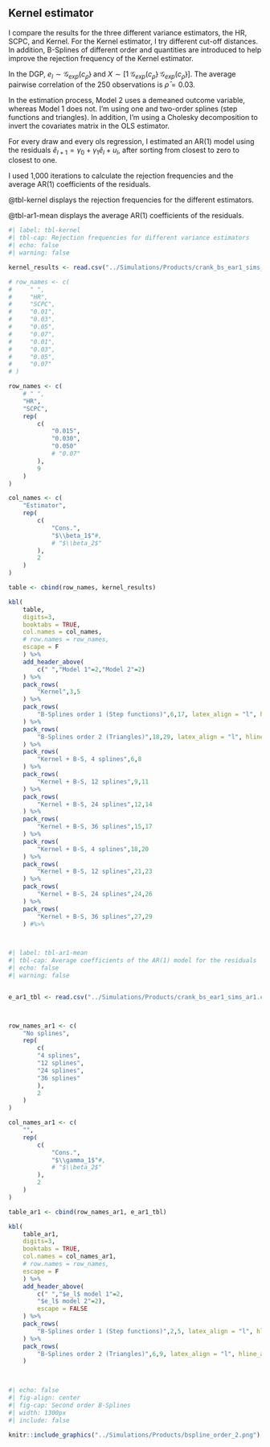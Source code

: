 ## Kernel estimator {#sec-kernel}

I compare the results for the three different variance estimators, the HR, SCPC, and Kernel. For the Kernel estimator, I try different cut-off distances. In addition, B-Splines of different order and quantities are introduced to help improve the rejection frequency of the Kernel estimator.

In the DGP, $e_l\sim\mathcal{G}_{exp}(c_{\bar\rho})$ and $X\sim[1 \;\mathcal{G}_{exp}(c_{\bar\rho}) \;\mathcal{G}_{exp}(c_{\bar\rho})]$. The average pairwise correlation of the 250 observations is $\bar\rho=0.03$. 

In the estimation process, Model 2 uses a demeaned outcome variable, whereas Model 1 does not. I'm using one and two-order splines (step functions and triangles). In addition, I'm using a Cholesky decomposition to invert the covariates matrix in the OLS estimator.

For every draw and every ols regression, I estimated an AR(1) model using the residuals $\hat{e}_{l+1}=\gamma_0+\gamma_1 \hat{e}_l + u_l$, after sorting from closest to zero to closest to one. 

I used 1,000 iterations to calculate the rejection frequencies and the average AR(1) coefficients of the residuals.

@tbl-kernel displays the rejection frequencies for the different estimators. 

@tbl-ar1-mean displays the average AR(1) coefficients of the residuals.



```r
#| label: tbl-kernel
#| tbl-cap: Rejection frequencies for different variance estimators
#| echo: false
#| warning: false

kernel_results <- read.csv("../Simulations/Products/crank_bs_ear1_sims_res.csv")

# row_names <- c(
#     " ",
#     "HR",
#     "SCPC",
#     "0.01",
#     "0.03",
#     "0.05",
#     "0.07",
#     "0.01",
#     "0.03",
#     "0.05",
#     "0.07"
# )

row_names <- c(
    # " ",
    "HR",
    "SCPC",
    rep(
        c(
            "0.015",
            "0.030",
            "0.050"
            # "0.07"
        ),
        9
    )
)

col_names <- c(
    "Estimator",
    rep(
        c(
            "Cons.",
            "$\\beta_1$"#,
            # "$\\beta_2$"
        ),
        2
    )
)

table <- cbind(row_names, kernel_results)

kbl(
    table, 
    digits=3, 
    booktabs = TRUE,
    col.names = col_names,
    # row.names = row_names,
    escape = F
    ) %>%
    add_header_above(
        c(" ","Model 1"=2,"Model 2"=2)
    ) %>%
    pack_rows(
        "Kernel",3,5
    ) %>%
    pack_rows(
        "B-Splines order 1 (Step functions)",6,17, latex_align = "l", hline_after = TRUE
    ) %>%
    pack_rows(
        "B-Splines order 2 (Triangles)",18,29, latex_align = "l", hline_after = TRUE
    ) %>%
    pack_rows(
        "Kernel + B-S, 4 splines",6,8
    ) %>%
    pack_rows(
        "Kernel + B-S, 12 splines",9,11
    ) %>%
    pack_rows(
        "Kernel + B-S, 24 splines",12,14
    ) %>%
    pack_rows(
        "Kernel + B-S, 36 splines",15,17
    ) %>%
    pack_rows(
        "Kernel + B-S, 4 splines",18,20
    ) %>%
    pack_rows(
        "Kernel + B-S, 12 splines",21,23
    ) %>%
    pack_rows(
        "Kernel + B-S, 24 splines",24,26
    ) %>%
    pack_rows(
        "Kernel + B-S, 36 splines",27,29
    ) #%>%
 



```

```r
#| label: tbl-ar1-mean
#| tbl-cap: Average coefficients of the AR(1) model for the residuals
#| echo: false
#| warning: false


e_ar1_tbl <- read.csv("../Simulations/Products/crank_bs_ear1_sims_ar1.csv")



row_names_ar1 <- c(
    "No splines",
    rep(
        c(
        "4 splines",
        "12 splines",
        "24 splines",
        "36 splines"
        ),
        2
    )
)

col_names_ar1 <- c(
    "",
    rep(
        c(
            "Cons.",
            "$\\gamma_1$"#,
            # "$\\beta_2$"
        ),
        2
    )
)

table_ar1 <- cbind(row_names_ar1, e_ar1_tbl)

kbl(
    table_ar1, 
    digits=3, 
    booktabs = TRUE,
    col.names = col_names_ar1,
    # row.names = row_names,
    escape = F
    ) %>%
    add_header_above(
        c(" ","$e_l$ model 1"=2,
        "$e_l$ model 2"=2),
        escape = FALSE
    ) %>%
    pack_rows(
        "B-Splines order 1 (Step functions)",2,5, latex_align = "l", hline_after = TRUE
    ) %>%
    pack_rows(
        "B-Splines order 2 (Triangles)",6,9, latex_align = "l", hline_after = TRUE
    )
 



```


<!-- 
::: {#fig-bspline layout-ncol=2 include=false}

![4 Splines]("../Simulations/Products/bs_plot_4.png")

![5 Splines]("../Simulations/Products/bs_plot_5.png")

![6 Splines]("../Simulations/Products/bs_plot_6.png")

![7 Splines]("../Simulations/Products/bs_plot_7.png")

Second order B-Splines
::: -->


```r
#| echo: false
#| fig-align: center
#| fig-cap: Second order B-Splines
#| width: 1300px
#| include: false

knitr::include_graphics("../Simulations/Products/bspline_order_2.png")

```

